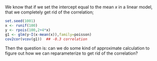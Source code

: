 We know that if we set the intercept equal to the mean $x$ in a
linear model, that we completely get rid of the correlation;
```r
set.seed(1001)
x <- runif(100)
y <- rpois(100,2+4*x)
g1 <- glm(y~I(x-mean(x)),family=poisson)
cov2cor(vcov(g1))  ## -0.3 correlation
```

Then the question is: can we do some kind of approximate
calculation to figure out how we can reparameterize to
get rid of the correlation?



